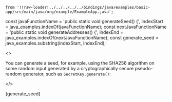     from '!!raw-loader!../../../../../bindings/java/examples/basic-app/src/main/java/org/example/ExampleApp.java';
const javaFunctionName = 'public static void generateSeed() {', indexStart = java_examples.indexOf(javaFunctionName);
const nextJavaFunctionName = 'public static void generateAddresses() {', indexEnd = java_examples.indexOf(nextJavaFunctionName);
const generate_seed = java_examples.substring(indexStart, indexEnd);

<>

You can generate a seed, for example, using the SHA256 algorithm on some random input generated by a cryptographically
secure pseudo-random generator, such as `SecretKey.generate()`:

</>

<CodeBlock className="language-javascript">
    {generate_seed}
</CodeBlock>
